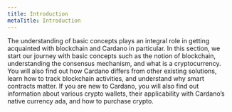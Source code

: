 ```yaml
---
title: Introduction
metaTitle: Introduction
---
```


The understanding of basic concepts plays an integral role in getting acquainted
with blockchain and Cardano in particular. In this section, we start our journey
with basic concepts such as the notion of blockchain, understanding the
consensus mechanism, and what is a cryptocurrency. You will also find out how
Cardano differs from other existing solutions, learn how to track blockchain
activities, and understand why smart contracts matter. If you are new to
Cardano, you will also find out information about various crypto wallets, their
applicability with Cardano’s native currency ada, and how to purchase crypto.
